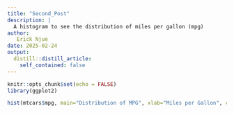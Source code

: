 ```yaml
---
title: "Second_Post"
description: |
  A histogram to see the distribution of miles per gallon (mpg)
author:
   Erick Njue
date: 2025-02-24
output:
  distill::distill_article:
    self_contained: false
---
```



```r
knitr::opts_chunk$set(echo = FALSE)
library(ggplot2)
```

```r
hist(mtcars$mpg, main="Distribution of MPG", xlab="Miles per Gallon", col="lightblue", border="black", breaks=10)
```


